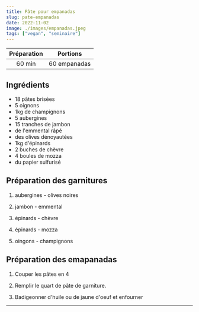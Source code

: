 ```yaml
---
title: Pâte pour empanadas
slug: pate-empanadas
date: 2022-11-02
image: ./images/empanadas.jpeg
tags: ["vegan", "seminaire"]
---
```


| Préparation | Portions |
| :-: | :-: |
| 60 min | 60 empanadas |

## Ingrédients

- <ListItem>18 pâtes brisées</ListItem>
- <ListItem>5 oignons</ListItem>
- <ListItem>1kg de champignons</ListItem>
- <ListItem>5 aubergines</ListItem>
- <ListItem>15 tranches de jambon</ListItem>
- <ListItem>de l'emmental râpé</ListItem>
- <ListItem>des olives dénoyautées</ListItem>
- <ListItem>1kg d'épinards</ListItem>
- <ListItem>2 buches de chèvre</ListItem>
- <ListItem>4 boules de mozza</ListItem>
- <ListItem>du papier sulfurisé</ListItem>


## Préparation des garnitures

1. aubergines - olives noires

2. jambon - emmental

3. épinards - chèvre

4. épinards - mozza

5. oingons - champignons

## Préparation des emapanadas

1. Couper les pâtes en 4

2. Remplir le quart de pâte de garniture.

3. Badigeonner d'huile ou de jaune d'oeuf et enfourner

---
